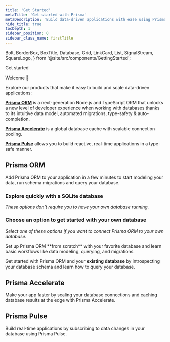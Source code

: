 ```yaml
---
title: 'Get Started'
metaTitle: 'Get started with Prisma'
metaDescription: 'Build data-driven applications with ease using Prisma ORM, add connection pooling or global caching with Prisma Accelerate or subscribe to database changes in real-time with Prisma Pulse.'
hide_title: true
tocDepth: 1
sidebar_position: 0
sidebar_class_name: firstTitle
---
```


  Bolt,
  BorderBox,
  BoxTitle,
  Database,
  Grid,
  LinkCard,
  List,
  SignalStream,
  SquareLogo,
} from '@site/src/components/GettingStarted';

<TopBlock>

<BorderBox>

<BoxTitle>Get started</BoxTitle>

Welcome 👋

Explore our products that make it easy to build and scale data-driven applications:

[**<Database />Prisma ORM**](/orm/overview/introduction/what-is-prisma) is a next-generation Node.js and TypeScript ORM that unlocks a new level of developer experience when working with databases thanks to its intuitive data model, automated migrations, type-safety & auto-completion.

[**<Bolt />Prisma Accelerate**](/accelerate/what-is-accelerate) is a global database cache with scalable connection pooling.

[**<SignalStream />Prisma Pulse**](/pulse/what-is-pulse) allows you to build reactive, real-time applications in a type-safe manner.

</BorderBox>

</TopBlock>

## <Database color="#5A67D8" width="21" height="24" /> Prisma ORM

Add Prisma ORM to your application in a few minutes to start modeling your data, run schema migrations and query your database.

### Explore quickly with a SQLite database

_These options don't require you to have your own database running._

<Grid>
  <LinkCard
    icon="fa-solid fa-rabbit-running"
    title="Quickstart"
    desc="Set up Prisma ORM from scratch with a SQLite database in 5 minutes."
    link="/getting-started/quickstart"
  />
  <LinkCard
    icon="fa-brands fa-github"
    title="Examples"
    desc="Explore our ready-to-run examples with your favorite frameworks and libraries."
    link="https://github.com/prisma/prisma-examples/"
  />
</Grid>

### Choose an option to get started with your own database

_Select one of these options if you want to connect Prisma ORM to your own database._

<TabbedContent gettingStarted>
  <TabItem value="New database" code={false}>
      Set up Prisma ORM **from scratch** with your favorite database and learn basic workflows like data modeling, querying, and migrations.
    <List>
      <SquareLogo
        url="/getting-started/setup-prisma/start-from-scratch/relational-databases-typescript-postgresql"
        image={'/icons/technologies/postgresqlsimple.svg'}
        tech="Postgres SQL"
      />
      <SquareLogo
        url="/getting-started/setup-prisma/start-from-scratch/relational-databases-typescript-mysql"
        image={'/icons/technologies/mysqlsimple.svg'}
        tech="MySQL"
      />
      <SquareLogo
        url="/getting-started/setup-prisma/start-from-scratch/relational-databases-typescript-sqlserver"
        image={'/icons/technologies/sqlserver.svg'}
        tech="SQLServer"
      />
      <SquareLogo
        url="/getting-started/setup-prisma/start-from-scratch/relational-databases-typescript-planetscale"
        image={'/icons/technologies/planetscale.svg'}
        tech="PlanetScale"
      />
      <SquareLogo
        url="/getting-started/setup-prisma/start-from-scratch/relational-databases-typescript-cockroachdb"
        image={'/icons/technologies/cockroachdbgradient.svg'}
        tech="Cockroach DB"
      />
      <SquareLogo
        url="/getting-started/setup-prisma/start-from-scratch/mongodb-typescript-mongodb"
        image={'/icons/technologies/mongodbsimple.svg'}
        tech="Mongo DB"
      />
    </List>
  </TabItem>
  <TabItem value="Existing database">
    <p>
      Get started with Prisma ORM and your <b>existing database</b> by
      introspecting your database schema and learn how to query your database.
    </p>
    <List>
      <SquareLogo
        url="/getting-started/setup-prisma/add-to-existing-project/relational-databases-typescript-postgresql"
        image={'/icons/technologies/postgresqlsimple.svg'}
        tech="Postgres SQL"
      />
      <SquareLogo
        url="/getting-started/setup-prisma/add-to-existing-project/relational-databases-typescript-mysql"
        image={'/icons/technologies/mysqlsimple.svg'}
        tech="MySQL"
      />
      <SquareLogo
        url="/getting-started/setup-prisma/add-to-existing-project/relational-databases-typescript-sqlserver"
        image={'/icons/technologies/sqlserver.svg'}
        tech="SQL Server"
      />
      <SquareLogo
        url="/getting-started/setup-prisma/add-to-existing-project/relational-databases-typescript-planetscale"
        image={'/icons/technologies/planetscale.svg'}
        tech="PlanetScale"
      />
      <SquareLogo
        url="/getting-started/setup-prisma/add-to-existing-project/relational-databases-typescript-cockroachdb"
        image={'/icons/technologies/cockroachdbgradient.svg'}
        tech="Cockroach DB"
      />
      <SquareLogo
        url="/getting-started/setup-prisma/add-to-existing-project/mongodb-typescript-mongodb"
        image={'/icons/technologies/mongodbsimple.svg'}
        tech="Mongo DB"
      />
    </List>
  </TabItem>
</TabbedContent>

## <Bolt color="#16A394" width="21" height="24" /> Prisma Accelerate

Make your app faster by scaling your database connections and caching database results at the edge with Prisma Accelerate.

<Grid>
  <LinkCard
    icon="fa-solid fa-arrow-right"
    title="Get started"
    desc="Add Accelerate to your app to use global database caching & connection pooling."
    link="/accelerate/getting-started"
  />
  <LinkCard
    icon="fa-brands fa-github"
    title="Speed Test"
    desc="Run the speed test to see how Prisma Accelerate can make your app faster."
    link="https://accelerate-speed-test.prisma.io/"
  />
</Grid>

## <SignalStream color="#16A394" width="27" height="24" /> Prisma Pulse

Build real-time applications by subscribing to data changes in your database using Prisma Pulse.

<Grid>
  <LinkCard
    icon="fa-solid fa-arrow-right"
    title="Get started"
    desc="Add Pulse to your app to subscribe to real-time updates from your database."
    link="/pulse/getting-started"
  />
</Grid>
